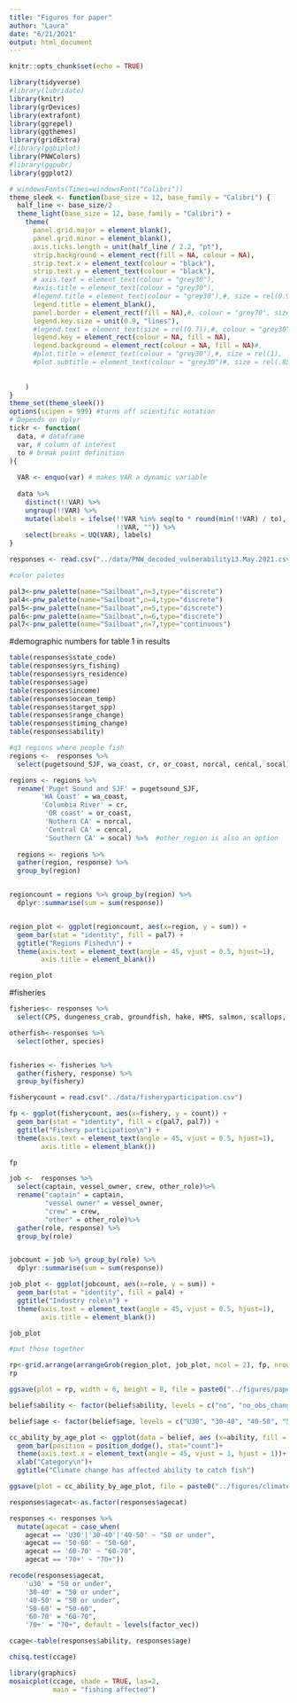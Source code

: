 ```yaml
---
title: "Figures for paper"
author: "Laura"
date: "6/21/2021"
output: html_document
---
```


```r
knitr::opts_chunk$set(echo = TRUE)
```

```r
library(tidyverse)
#library(lubridate)
library(knitr)
library(grDevices)
library(extrafont)
library(ggrepel)
library(ggthemes)
library(gridExtra)
#library(ggbiplot)
library(PNWColors)
#library(ggpubr)
library(ggplot2)

# windowsFonts(Times=windowsFont("Calibri"))
theme_sleek <- function(base_size = 12, base_family = "Calibri") {
  half_line <- base_size/2
  theme_light(base_size = 12, base_family = "Calibri") +
    theme(
      panel.grid.major = element_blank(),
      panel.grid.minor = element_blank(),
      axis.ticks.length = unit(half_line / 2.2, "pt"),
      strip.background = element_rect(fill = NA, colour = NA),
      strip.text.x = element_text(colour = "black"),
      strip.text.y = element_text(colour = "black"),
      # axis.text = element_text(colour = "grey30"),
      #axis.title = element_text(colour = "grey30"),
      #legend.title = element_text(colour = "grey30"),#, size = rel(0.9)
      legend.title = element_blank(),
      panel.border = element_rect(fill = NA),#, colour = "grey70", size = 1),
      legend.key.size = unit(0.9, "lines"),
      #legend.text = element_text(size = rel(0.7)),#, colour = "grey30"),
      legend.key = element_rect(colour = NA, fill = NA),
      legend.background = element_rect(colour = NA, fill = NA)#,
      #plot.title = element_text(colour = "grey30"),#, size = rel(1),
      #plot.subtitle = element_text(colour = "grey30")#, size = rel(.85),
     
      
    )
}
theme_set(theme_sleek())
options(scipen = 999) #turns off scientific notation
# Depends on dplyr
tickr <- function(
  data, # dataframe
  var, # column of interest
  to # break point definition 
){
  
  VAR <- enquo(var) # makes VAR a dynamic variable
  
  data %>% 
    distinct(!!VAR) %>%
    ungroup(!!VAR) %>% 
    mutate(labels = ifelse(!!VAR %in% seq(to * round(min(!!VAR) / to), max(!!VAR), to),
                           !!VAR, "")) %>%
    select(breaks = UQ(VAR), labels)
}
```

```r
responses <- read.csv("../data/PNW_decoded_vulnerability13.May.2021.csv")
```

```r
#color paletes

pal3<-pnw_palette(name="Sailboat",n=3,type="discrete")
pal4<-pnw_palette(name="Sailboat",n=4,type="discrete")
pal5<-pnw_palette(name="Sailboat",n=5,type="discrete")
pal6<-pnw_palette(name="Sailboat",n=6,type="discrete")
pal7<-pnw_palette(name="Sailboat",n=7,type="continuous")

```
#demographic numbers for table 1 in results
```r

table(responses$state_code)
table(responses$yrs_fishing)
table(responses$yrs_residence)
table(responses$age)
table(responses$income)
table(responses$ocean_temp)
table(responses$target_spp)
table(responses$range_change)
table(responses$timing_change)
table(responses$ability)
```

```r
#q3 regions where people fish
regions <-  responses %>%
  select(pugetsound_SJF, wa_coast, cr, or_coast, norcal, cencal, socal) 

regions <- regions %>%
  rename('Puget Sound and SJF' = pugetsound_SJF,
        'WA Coast' = wa_coast,
        'Columbia River' = cr,
         'OR coast' = or_coast,
         'Nothern CA' = norcal,
         'Central CA' = cencal,
         'Southern CA' = socal) %>%  #other_region is also an option
  
  regions <- regions %>% 
  gather(region, response) %>% 
  group_by(region)


regioncount = regions %>% group_by(region) %>%
  dplyr::summarise(sum = sum(response))


region_plot <- ggplot(regioncount, aes(x=region, y = sum)) +
  geom_bar(stat = "identity", fill = pal7) +
  ggtitle("Regions Fished\n") + 
  theme(axis.text = element_text(angle = 45, vjust = 0.5, hjust=1), 
        axis.title = element_blank())

region_plot
```
#fisheries
```r
fisheries<- responses %>%
  select(CPS, dungeness_crab, groundfish, hake, HMS, salmon, scallops, urchin, shrimp, squid, other)

otherfish<-responses %>%
  select(other, species)


fisheries <- fisheries %>%
  gather(fishery, response) %>%
  group_by(fishery)

fisherycount = read.csv("../data/fisheryparticipation.csv")

fp <- ggplot(fisherycount, aes(x=fishery, y = count)) +
  geom_bar(stat = "identity", fill = c(pal7, pal7)) +
  ggtitle("Fishery participation\n") + 
  theme(axis.text = element_text(angle = 45, vjust = 0.5, hjust=1), 
        axis.title = element_blank())

fp
```
```r
job <-  responses %>%
  select(captain, vessel_owner, crew, other_role)%>%
  rename("captain" = captain,
         "vessel owner" = vessel_owner,
         "crew" = crew,
         "other" = other_role)%>%
  gather(role, response) %>% 
  group_by(role)


jobcount = job %>% group_by(role) %>%
  dplyr::summarise(sum = sum(response))

job_plot <- ggplot(jobcount, aes(x=role, y = sum)) +
  geom_bar(stat = "identity", fill = pal4) +
  ggtitle("Industry role\n") + 
  theme(axis.text = element_text(angle = 45, vjust = 0.5, hjust=1), 
        axis.title = element_blank())

job_plot
```

```r
#put those together

rp<-grid.arrange(arrangeGrob(region_plot, job_plot, ncol = 2), fp, nrow = 2)
rp

ggsave(plot = rp, width = 6, height = 8, file = paste0("../figures/paper/responses.png"))
```

```r
belief$ability <- factor(belief$ability, levels = c("no", "no_obs_change", "yes_neg", "yes_pos"))

belief$age <- factor(belief$age, levels = c("U30", "30-40", "40-50", "50-60", "60-70", "70+"))

cc_ability_by_age_plot <- ggplot(data = belief, aes (x=ability, fill = age))+
  geom_bar(position = position_dodge(), stat="count")+
  theme(axis.text.x = element_text(angle = 45, vjust = 1, hjust = 1))+ ylab("Number of Respondents\n")+
  xlab("Category\n")+
  ggtitle("Climate change has affected ability to catch fish") 

ggsave(plot = cc_ability_by_age_plot, file = paste0("../figures/climate_change_ability_age.png"))

responses$agecat<-as.factor(responses$agecat)

responses <- responses %>% 
  mutate(agecat = case_when(
    agecat == 'U30'|'30-40'|'40-50' ~ "50 or under",
    agecat == '50-60' ~ "50-60",
    agecat == '60-70' ~ "60-70",
    agecat == '70+' ~ "70+"))

recode(responses$agecat, 
    'u30' = "50 or under",
    '30-40' = "50 or under",
    '40-50' = "50 or under",
    '50-60' = "50-60",
    '60-70' = "60-70",
    '70+' = "70+", default = levels(factor_vec))

ccage<-table(responses$ability, responses$age)

chisq.test(ccage)

library(graphics)
mosaicplot(ccage, shade = TRUE, las=2,
           main = "fishing affected")
```

```
```